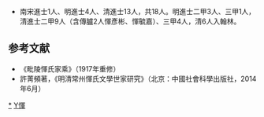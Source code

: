 {{Navbox
| name  = 毗陵惲氏
| title = [[毗陵惲氏]]
| state = {{{state<includeonly>|collapsed</includeonly>}}}
| group1 = 宅邸
| list1 = [[近園]] · [[上陳惲氏宗祠]] · [[惲鴻儀故居]] · [[惲南田紀念館]]
| list2 = 
{{familytree/start | style=font-size: 100%;}}
<div style="text-align: left;">遷常州始祖</div>
{{chart| yfz |v| she |-| wen |P|P| yfu |v| ssh |v| kre |v| cha |-| zao |-| wei |-| qun |-| hqn |-| sze |-| | | | | | | |yfz=[[惲方直]]|she=惲紹恩{{smallsup|1}}|wen=[[惲文]]|yfu=惲福{{smallsup|3}}|ssh=惲士興|kre=惲克仁|cha=惲昶|zao=惲肇|wei=[[惲巍]]|qun=[[惲泉]]|hqn=惲華清|sze=惲紹曾|boxstyle_ wen =background-color: #ff0|boxstyle_ wei =background-color: #ff0}}
{{chart| | | |!| | | | | | | | | | | | |!| | | |!| | | |`| yxu |v| yfu |-| yji |-| ysu |-| yxi |-| qan |-| | | | | | | |yxu=惲旭|yfu=惲敷|yji=惲峑|ysu=惲潚|yxi=惲檄|qan=惲黔}}
{{chart| | | |!| | | | | | | | | | | | |!| | | |!| | | | | | | |)| fan |-| hon |-| han |-| kai |-| xin |-| | | | | | | |fan=惲倣|hon=惲峵|han=惲漢|kai=惲楷|xin=惲煋}}
{{chart| | | |!| | | | | | | | | | | | |!| | | |!| | | | | | | |)| yan |-| gua |-| yua |v| zhu |-| lia |-| | | | | | | |yan=惲敭|gua=惲𡾇|yua=惲源|zhu=惲-{术}-|lia=惲煉}}
{{chart| | | |!| | | | | | | | | | | | |!| | | |!| | | | | | | |!| | | | | | | | | | | |)| heh |-| yyu |-| | | | | | | |heh=惲禾|yyu=惲煜}}
{{chart| | | |!| | | | | | | | | | | | |!| | | |!| | | | | | | |!| | | | | | | | | | | |`| wei |-| yyi |-| | | | | | | |wei=惲未|yyi=惲熠}}{{chart| | | |!| | | | | | | | | | | | |!| | | |!| | | | | | | |`| zen |-| yue |-| xia |-| yun |-| mei | | | | | | | | |zen=惲𢽠|yue=惲岄|xia=惲涍|yun=惲橒|mei=[[惲紹美]]}}
{{chart| | | |!| | | | | | | | | | | | |!| | | |`| kxi |-| hao |-| ymu |-| xue |-| ylu |-| qua |-| kai |-| | | | | | | | |kxi=惲克顯|hao=惲昊|ymu=惲牧|xue=惲嶨|ylu=惲淥|qua=惲棬|kai=惲炌}}
{{chart| | | |!| | | | | | | | | | | | |`| jie |-| sun |-| zon |-| gon |-| ren |-| tsu |-| yxu |-| lie |-| | | | | | | | |jie=惲士-{傑}-|sun=惲克順|zon=惲忠|gon=惲恭|ren=惲孟仁|tsu=惲天粟|yxu=惲需|lie=惲紹烈}}
{{chart| | | |`| jie |-| zan |P|P| sji |-| nin |-| fus |-| jiz |-| zqi |v| xii |v| zzi |-| xun |v| sfa |-| | | | | | | | |jie=惲繼恩{{smallsup|2}}|zan=惲章|sji=惲世傑{{smallsup|4}}|nin=惲甯|fus=惲富四|jiz=惲繼宗|zqi=惲仲璵|xii=惲禧|zzi=[[惲鎡]]|xun=惲訓|sfa=[[惲紹芳]]|boxstyle_ sfa =background-color: #ff0}}
{{chart| | | | | | | | | | | | | | | | | | | | | | | | | | | | | | | | |!| | | |!| | | | | | | |`| yua |-| | | | | | | | |yua=惲紹元}}
{{chart| | | | | | | | | | | | | | | | | | | | | | | | | | | | | | | | |!| | | |)| hao |-| shi |-| ske |-| | | | | | | | |hao=惲鎬|shi=惲識|ske=惲紹科}}
{{chart| | | | | | | | | | | | | | | | | | | | | | | | | | | | | | | | |!| | | |`| fuu | | | | | | | | | | | | | | | | | |fuu=[[惲釜]]|boxstyle_ fuu =background-color: #ff0}}
{{chart| | | | | | | | | | | | | | | | | | | | | | | | | | | | | | | | |`| you |-| zen |-| yhu |-| aqi |-| | | | | | | | |you=惲祐|zen=惲鎮|yhu=惲箎|aqi=惲安埼}}
{{chart| | | | | | | | | | | | | | | | | | | | | | | | | | | | | | | | | | | | | | | | | | | | | | | | | | | | | | | | | | | | | |}}
{{familytree/end}}
----
----
| list3 =
{{familytree/start | style=font-size: 100%;}}
<div style="text-align: left;">第十六世</div>
{{chart|-| sze |-| yzu |-| ycu |-| kue |-| sih |-| lun |v| jin | | | | | | | | | | | | | | | | | | | | | | | | | | |sze=惲紹曾|yzu=惲應祖|ycu=惲耀初|kue=惲魁元|sih=惲士璜|lun=[[惲輪]]|jin=[[惲敬]]}}
{{chart| | | | | | | | | | | | | | | | | | | | | | | | |`| yfu |v| jan |-| gde |-| yuf |-| jsa |v| dyn |-| xiz | |yfu=[[惲敷]]|jan=[[惲儉]]|gde=惲廣德|yuf=[[惲元復]]|jsa=惲爵三|dyn=[[惲代英]]|xiz=[[惲希仲]]}}
{{chart| | | | | | | | | | | | | | | | | | | | | | | | | | | | |!| | | | | | | | | | | | | | | |`| dxi | | | | | |dxi=[[惲子強|惲代賢]]}}
{{chart| | | | | | | | | | | | | | | | | | | | | | | | | | | | |`| sli |v| gsn | | | | | | | | | | | | | | | | | |sli=[[惲世臨]]|gsn=[[惲桂孫]]|boxstyle_ sli =background-color: #ff0}}
{{chart| | | | | | | | | | | | | | | | | | | | | | | | | | | | | | | | |)| ssn | | | | | | | | | | | | | | | | | |ssn=[[惲頌孫]]}}
{{chart| | | | | | | | | | | | | | | | | | | | | | | | | | | | | | | | |)| bsn | | | | | | | | | | | | | | | | | |bsn=[[惲炳孫]]}}
{{chart| | | | | | | | | | | | | | | | | | | | | | | | | | | | | | | | |`| xsn | | | | | | | | | | | | | | | | | |xsn=[[惲秀孫]]}}
{{chart|-| qan |-| yua |-| ssn |-| yih |-| qiy |-| yab |-| jic |-| sni |-| qis |-| yug |-| jha |-| wcu |-| jro |-| tqi |-| dzo |-| zyu | | |qan=惲黔|yua=惲瑗|ssn=惲尚昇|yih=惲翼華|qiy=惲啟業|yab=惲延柏|jic=惲荊川|sni=惲申年|qis=惲慶善|yug=惲雲高|jha=惲津海|wcu=惲維春|jro=惲志榮|tqi=[[惲鐵樵]]|dzo=[[惲道周]]|zyu=[[惲子愉]]}}
{{chart|-| xin |-| zou |-| chu |-| yin |-| xia |-| lin |-| kue |-| lia |-| gue |-| gfu |-| cin |-| lng | | | | | |xin=惲煋|zou=惲達周|chu=惲錫初|yin=惲中瀛|xia=惲國相|lin=惲楚麟|kue=惲玉坤|lia=惲源濂|gue=惲庭桂|gfu=惲光復|cin=惲長慶|lng=[[惲遐齡]]}}
{{chart|-| lia |-| zan |-| xio |v| jin |-| lfu |-| dji |-| fag |-| cao |-| xie |-| hua |~| fan |~| zlu |-| son | |lia=惲煉|zan=惲增|xio=惲士修|jin=惲重縉|lfu=惲來復|dji=惲岱吉|fag=惲鈁|cao=惲學潮|xie=[[惲爕]]|hua=惲璜|fan=惲藩|zlu=[[惲鍾祿]]|son=[[惲秀松]]|boxstyle_ xie =background-color: #ff0}}
{{chart| | | | | | | | | | | | |`| sho |-| tzn | | | | | | | | | | | | | | | | | | | | | | | | | | | | | | | | | |sho=惲重綬|tzn=[[惲廷徵]]}}
{{chart|-| yyu |-| tsu |-| cyo |-| zli |-| zen |-| son |v| pen | | | | | | | | | | | | | | | | | | | | | | | | | |yyu=惲煜|tsu=惲如瑳|cyo=惲士俅|zli=惲重禮|zen=惲豫徵|son=惲松|pen=[[惲鵬]]|boxstyle_ pen =background-color: #ff0}}
{{chart| | | | | | | | | | | | | | | | | | | | | | | | |`| kun |-| lan |-| hji |-| san | | | | | | | | | | | | | |kun=惲鯤|lan=惲璉|hji=惲惠吉|san=[[惲寶善]]}}
{{chart|-| yyi |-| lei |-| sfu |-| min |-| zen |-| xia |-| gan |~| lai |-| xyi |-| zke | | | | | | | | | | | | | |yyi=惲熠|lei=惲如雷|sfu=惲士傅|min=惲重民|zen=惲智徵|xia=惲萬祥|gan=惲綱|lai=惲倈|xyi=惲學義|zke=[[惲振珂]]}}
{{chart|-| kai |-| daw |-| yeh |-| esu |-| nan |-| som |-| gua |-| lin |-| qin |-| zan |-| kan | | |kai=惲炌|daw=惲達文|yeh=惲鍔|esu=惲爾澍|nan=惲楠|som=惲壽美|gua=惲泰觀|lin=惲-{于}-麟|qin=惲清|zan=[[惲思贊]]|kan=[[惲用康]]}}
{{chart|-| lie |-| zhi |-| din |-| tie |-| xia | | | | | | | | | | | | | | | | | | | | | | | | | | | | | | | | | |lie=惲紹烈|zhi=惲秉質|din=惲方定|tie=惲開天|xia=[[惲祇先]]}}
{{chart|v| sfa |v| yho |-| rcu |-| geh | | | | | | | | | | | | | | | | | | | | | | | | | | | | | | | | | | | | | |sfa=[[惲紹芳]]|yho=惲應候|rcu=[[惲日初]]|geh=[[惲壽平]]|boxstyle_ sfa =background-color: #ff0}}
{{chart|!| | | |)| yyu |v| jcu |v| xie |v| kue |~| anz |v| pyi |-| shn |-| hzu |-| ton |-| cho |-| cxu |~| sen | | | | | |yyu=惲應雨|jcu=[[惲厥初]]|xie=惲翓|kue=惲騤|anz=惲安宗|pyi=惲鵬翼|shn=惲曾省|hzu=惲輝祖|ton=惲同|cho=惲渭酬|cxu=惲昌緒|sen=[[惲棨森]]{{smallsup|5}}|boxstyle_ jcu =background-color: #ff0}}
{{chart|!| | | |!| | | |!| | | |!| | | |!| | | | | | | |)| kan |-| che |-| sou |-| xin |-| jie |v| xia |~| tan | | | | | |kan=惲鍾侃|che=惲曾誠|sou=惲九壽|xin=惲賓興|jie=惲應階|xia=惲肇祥|tan=[[惲金堂]]{{smallsup|6}}}}
{{chart|!| | | |!| | | |!| | | |!| | | |!| | | | | | | |!| | | | | | | | | | | | | | | | | | | |`| yon |-| fen | | | | | |yon=惲肇鏞|fen=[[惲樹棻]]}}
{{chart|!| | | |!| | | |!| | | |!| | | |!| | | | | | | |`| zxi |-| gfn |v| zuo |-| xja |~| ybi |-| xji |v| che | | | | | |zxi=惲鍾僖|gfn=惲耕方|zuo=[[惲焯]]|xja=惲錫甲|ybi=[[惲彥彬]]|xji=惲學基|che=[[惲福成]]|boxstyle_ ybi =background-color: #ff0}}
{{chart|!| | | |!| | | |!| | | |!| | | |!| | | | | | | | | | | | | | | |!| | | | | | | | | | | | | | | |)| hon | | | | | |hon=[[惲福鴻]]}}
{{chart|!| | | |!| | | |!| | | |!| | | |!| | | | | | | | | | | | | | | |!| | | | | | | | | | | | | | | |`| jun | | | | | |jun=[[惲福鈞]]}}
{{chart|!| | | |!| | | |!| | | |!| | | |!| | | | | | | | | | | | | | | |)| yyu |v| gce |v| yci |-| yja |-| byu | | | | | |yyu=惲煜|gce=[[惲光宸]]|yci=[[惲彥琦]]|yja=[[惲毓嘉]]|byu=[[惲寶元]]|boxstyle_ gce =background-color: #ff0|boxstyle_ yci =background-color: #ff0|boxstyle_ yja =background-color: #ff0}}
{{chart|!| | | |!| | | |!| | | |!| | | |!| | | | | | | | | | | | | | | |!| | | |!| | | |)| yin |-| san | | | | | | | | | |yin=惲彥瑛|san=[[惲毓善]]}}
{{chart|!| | | |!| | | |!| | | |!| | | |!| | | | | | | | | | | | | | | |!| | | |!| | | |`| xun |v| yud |v| bhu | | | | | |xun=[[惲彥瑄]]|yud=[[惲毓鼎]]|bhu=[[惲寶惠]]|boxstyle_ yud =background-color: #ff0}}
{{chart|!| | | |!| | | |!| | | |!| | | |!| | | | | | | | | | | | | | | |!| | | |!| | | | | | | |!| | | |`| bxa | | | | | |bxa=[[惲寶襄]]}}
{{chart|!| | | |!| | | |!| | | |!| | | |!| | | | | | | | | | | | | | | |!| | | |!| | | | | | | |)| ygn | | | | | | | | | |ygn=[[惲毓庚]]}}
{{chart|!| | | |!| | | |!| | | |!| | | |!| | | | | | | | | | | | | | | |!| | | |!| | | | | | | |)| yde | | | | | | | | | |yde=[[惲毓德]]}}
{{chart|!| | | |!| | | |!| | | |!| | | |!| | | | | | | | | | | | | | | |!| | | |!| | | | | | | |`| yxu | | | | | | | | | |yxu=[[惲毓巽]]}}
{{chart|!| | | |!| | | |!| | | |!| | | |!| | | | | | | | | | | | | | | |!| | | |`| gye |v| zuy |-| lin | | | | | | | | | |gye=[[惲光業]]|zuy=[[惲祖貽]]|lin=[[惲毓齡]]}}
{{chart|!| | | |!| | | |!| | | |!| | | |!| | | | | | | | | | | | | | | |!| | | | | | | |`| zuy |v| lia | | | | | | | | | |zuy=[[惲祖翼]]|lia=[[惲毓良]]}}
{{chart|!| | | |!| | | |!| | | |!| | | |!| | | | | | | | | | | | | | | |!| | | | | | | | | | | |`| yke | | | | | | | | | |yke=[[惲毓珂]]}}
{{chart|!| | | |!| | | |!| | | |!| | | |!| | | | | | | | | | | | | | | |`| sou |-| lie |~| zuq |v| cho | | | | | | | | | |sou=惲冬壽|lie=惲光烈|zuq=[[惲祖祁]]|cho=[[惲毓昌]]}}
{{chart|!| | | |!| | | |!| | | |!| | | |!| | | | | | | | | | | | | | | | | | | | | | | | | | | |)| hua |-| zen | | | | | |hua=[[惲毓華]]|zen=[[惲震]]}}
{{chart|!| | | |!| | | |!| | | |!| | | |!| | | | | | | | | | | | | | | | | | | | | | | | | | | |)| liu | | | | | | | | | |liu=[[惲毓留]]|boxstyle_ liu =background-color: #ffd4db}}
{{chart|!| | | |!| | | |!| | | |!| | | |!| | | | | | | | | | | | | | | | | | | | | | | | | | | |`| xia | | | | | | | | | |xia=[[惲毓湘]]|boxstyle_ xia =background-color: #ffd4db}}
{{chart|!| | | |!| | | |!| | | |!| | | |)| fei |v| deb | | | | | | | | | | | | | | | | | | | | | | | | | | | | | | | | | |fei=惲騑|deb=[[惲德柄]]}}
{{chart|!| | | |!| | | |!| | | |!| | | |!| | | |`| hes |-| zxu | | | | | | | | | | | | | | | | | | | | | | | | | | | | | |hes=[[惲鶴生]]|zxu=[[惲宗洵]]|boxstyle_ zxu =background-color: #ff0}}
{{chart|!| | | |!| | | |!| | | |!| | | |`| hua |-| mis |-| zma |~| xio |v| byi |v| sza | | | | | | | | | | | | | | | | | |hua=[[惲華]]|mis=惲綿生|zma=惲鍾茂|xio=[[惲毓秀]]|byi=[[惲秉怡]]|sza=[[惲受章]]}}
{{chart|!| | | |!| | | |!| | | |!| | | | | | | | | | | | | | | | | | | |!| | | |)| chn |v| hyi |~|~|wei| | | | | | | | | |chn=[[惲彙昌]]|hyi=[[惲鴻儀]]|wei=[[恽之玮]]{{smallsup|7}}|boxstyle_ hyi =background-color: #ff0}}
{{chart|!| | | |!| | | |!| | | |!| | | | | | | | | | | | | | | | | | | |!| | | |`| xia |`| yoh | | | | | | | | | | | | | |xia=[[惲湘]]|yoh=[[惲幼暉]]||boxstyle_ xia =background-color: #ffd4db|boxstyle_ yoh =background-color: #ffd4db}}
{{chart|!| | | |!| | | |!| | | |!| | | | | | | | | | | | | | | | | | | |`| zuu | | | | | | | | | | | | | | | | | | | | | |zuu=[[惲珠]]|boxstyle_ zuu =background-color: #ffd4db}}
{{chart|!| | | |!| | | |!| | | |)| yxu |v| jun |-| dsn |-| lin |v| jue |v| sen | | | | | | | | | | | | | | | | | | | | | |yxu=惲珝|jun=惲駿|dsn=[[惲東生]]|lin=惲鍾靈|jue=[[惲源濬]]|sen=[[惲庭森]]|boxstyle_ dsn =background-color: #ff0}}
{{chart|!| | | |!| | | |!| | | |!| | | |!| | | | | | | | | | | |!| | | |)| hwe | | | | | | | | | | | | | | | | | | | | | |hwe=[[惲懷娥]]|boxstyle_ hwe =background-color: #ffd4db}}
{{chart|!| | | |!| | | |!| | | |!| | | |!| | | | | | | | | | | |!| | | |`| hyn | | | | | | | | | | | | | | | | | | | | | |hyn=[[惲懷英]]|boxstyle_ hyn =background-color: #ffd4db}}
{{chart|!| | | |!| | | |!| | | |!| | | |!| | | | | | | | | | | |`| lxi | | | | | | | | | | | | | | | | | | | | | | | | | |lxi=[[惲蘭溪]]|boxstyle_ lxi =background-color: #ffd4db}}
{{chart|!| | | |!| | | |!| | | |!| | | |)| ysu | | | | | | | | | | | | | | | | | | | | | | | | | | | | | | | | | | | | | |ysu=[[惲驌]]|boxstyle_ ysu =background-color: #ff0}}
{{chart|!| | | |!| | | |!| | | |!| | | |`| sua |-| fyn |-| zlo |v| bin | | | | | | | | | | | | | | | | | | | | | | | | | |sua=惲騻|fyn=惲范鍈|zlo=惲鍾嶐|bin=[[惲冰]]|boxstyle_ bin =background-color: #ffd4db}}
{{chart|!| | | |!| | | |!| | | |!| | | | | | | | | | | | | | | |`| yuu | | | | | | | | | | | | | | | | | | | | | | | | | |yuu=[[惲玉]]|boxstyle_ yuu =background-color: #ffd4db}}
{{chart|!| | | |!| | | |!| | | |`| hon |-| qxu |-| sen |-| min |v| sou |-| san | | | | | | | | | | | | | | | | | | | | | |hon=惲翃|qxu=[[惲啟巽]]|sen=惲進生|min=惲銘|sou=惲大受|san=[[惲與三]]|boxstyle_ qxu =background-color: #ff0}}
{{chart|!| | | |!| | | |`| ncu | | | | | | | | | | | | | | | | |`| han |-| san | | | | | | | | | | | | | | | | | | | | | |ncu=[[惲南初]]|han=惲翰|san=[[惲植三]]}}
{{chart|!| | | |`| ymi |v| bcu | | | | | | | | | | | | | | | | | | | | | | | | | | | | | | | | | | | | | | | | | | | | | |ymi=[[惲應明]]|bcu=[[惲本初]]}}
{{chart|!| | | | | | | |`| zma | | | | | | | | | | | | | | | | | | | | | | | | | | | | | | | | | | | | | | | | | | | | | |zma=[[惲于邁|惲-{于}-邁]]}}
{{chart|`| yua |-| yyi |-| shc | | | | | | | | | | | | | | | | | | | | | | | | | | | | | | | | | | | | | | | | | | | | | |yua=惲紹元|yyi=[[惲應翼]]|shc=[[惲昚初]]}}
{{chart| | | | | | | | | | | | | | | | | | | | | | | | | | | | | | | | | | | | | | | | | | | | | | | | | | | | | | | | | |}}
{{chart|-| ske |-| son |v| hen |-| fen |-| gen |-| xia |-| zue |-| xuo |-| jin |-| gbi |-| fyi |-| ysi |-| qun | | | | | |ske=惲紹科|son=惲應嵩|hen=惲恆初|fen=惲僼|gen=惲祖庚|xia=惲良湘|zue=惲朝樽|xuo=惲熊|jin=惲進|gbi=惲光弼|fyi=惲鳳儀|ysi=惲毓思|qun=[[惲逸群]]}}
{{chart| | | | | | | | |`| gua |-| sha |-| zwu |-| han | | | | | | | | | | | | | | | | | | | | | | | | | | | | | | | | | |gua=惲觀初|sha=惲商|zwu=惲祖武|han=[[惲良瀚]]|}}
{{chart|-| aqi |-| yzi | | | | | | | | | | | | | | | | | | | | | | | | | | | | | | | | | | | | | | | | | | | | | | | | | |aqi=惲安埼|yzi=[[惲茲]]}}
{{familytree/end}}</center>
<br />
|below = 
本家族樹僅列出家族中進士（黃底）、官七品以上者、著名畫家、女性文學家畫家（粉紅底），以及對譜系關聯較重要的人物，其餘子女未包括在內。<br>
【註１】惲紹恩留居孟河，子孫稱'''北惲'''。　【註２】惲繼恩移居上店，子孫稱'''南惲'''。　　　　【註３】惲福為惲文五世孫。<br>
【註４】惲世傑為惲章五世孫。　　　　　【註５】昌緒無嗣，以堂弟肇鏞三子棨森入嗣。　【註６】肇祥無嗣，以弟肇鏞長子金堂入嗣。<br>
【註７】惲之玮為惲鴻儀五世孫。
{{HideF}}
|belowstyle = text-align:left;
}}
<noinclude>
*南宋進士1人、明進士4人、清進士13人，共18人。明進士二甲3人、三甲1人，清進士二甲9人（含傳臚2人惲彥彬、惲毓嘉）、三甲4人，清6人入翰林。

==参考文献==
*《毗陵惲氏家乘》（1917年重修）
*許菁頻著，《明清常州惲氏文學世家研究》（北京：中國社會科學出版社，2014年6月）
[[Category:毗陵惲氏|*]]
[[Category:中国家族模板|Y惲]]
</noinclude>